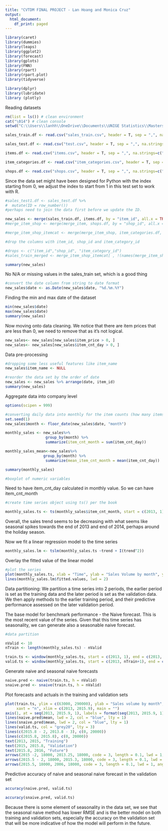 ```yaml
---
title: "CVTDM FINAL PROJECT - Lan Hoang and Monica Cruz"
output:
  html_document:
    df_print: paged
---
```



```r
library(caret)
library(dummies)
library(leaps)
library(ggplot2)
library(forecast)
library(gplots)
library(FNN)
library(rpart)
library(rpart.plot)
library(tidyverse)

library(dplyr)
library(lubridate)
library (plotly)

```
 Reading datasets

```r

rm(list = ls()) # clean environment
cat("\014") # clean console
setwd("C:\\Users\\lanhh\\OneDrive\\Documents\\UNIGE Statistics\\Masters of Biz Analytics\\Creating Value through Data Mining\\Fall 2021\\5. Final Project")
```


```r
sales_train.df <- read.csv("sales_train.csv", header = T, sep = ",", na.strings=c("")) #importing data

sales_test.df <- read.csv("test.csv", header = T, sep = ",", na.strings=c(""))
```

```r
items.df <- read.csv("items.csv", header = T, sep = ",", na.strings=c(""))

item_categories.df <- read.csv("item_categories.csv", header = T, sep = ",", na.strings=c(""))

shops.df <- read.csv("shops.csv", header = T, sep = ",", na.strings=c(""))

```

Since the data set might have been designed for Python with the index starting from 0, we adjust the index to start from 1 in this test set to work with R.

```r
#sales_test1.df <- sales_test.df %>%
#  mutate(ID = row_number())
#perhaps need to join the data first before we update the ID.
```

```r
new_sales <- merge(sales_train.df, items.df, by = "item_id", all.x = TRUE)
#merge_item_shop <- merge(merge_item, shops.df, by = "shop_id", all.x = TRUE)

#merge_item_shop_itemcat <- merge(merge_item_shop, item_categories.df, by = "item_category_id", all.x = TRUE)
```

```r
#drop the columns with item_id, shop_id and item_category_id

#drops <- c("item_id","shop_id", "item_category_id")
#sales_train_merged <- merge_item_shop_itemcat[ , !(names(merge_item_shop_itemcat) %in% drops)]
```


```r
summary(new_sales)
```
No N/A or missing values in the sales_train set, which is a good thing


```r
#convert the date column from string to date format
new_sales$date <- as.Date(new_sales$date, "%d.%m.%Y")
```


Finding the min and max date of the dataset

```r
min(new_sales$date)
max(new_sales$date)
summary(new_sales)
```
Now moving onto data cleaning. We notice that there are item prices that are less 
than 0, we need to remove that as it's not logical. 

```r
new_sales<- new_sales[new_sales$item_price > 0, ]
new_sales<- new_sales[new_sales$item_cnt_day > 0, ]

```

Data pre-processing

```r
#dropping some less useful features like item_name
new_sales$item_name <- NULL

```

```r
#reorder the data set by the order of date
new_sales <- new_sales %>% arrange(date, item_id)
summary(new_sales)
```

Aggregate data into company level

```r
options(scipen = 999)

#converting daily data into monthly for the item counts (how many items sold per month)
set.seed(1)
new_sales$month <- floor_date(new_sales$date, "month")

monthly_sales <- new_sales%>%
                  group_by(month) %>%
                  summarize(item_cnt_month = sum(item_cnt_day))

monthly_sales_mean<-new_sales%>%
                 group_by(month) %>%
                  summarize(mean_item_cnt_month = mean(item_cnt_day))

```


```r
summary(monthly_sales)
```

```r
#boxplot of numeric variables
```

Need to have item_cnt_day calculated in monthly value. So we can have item_cnt_month

```r
#create time series object using ts() per the book
```


```r
monthly_sales.ts <- ts(monthly_sales$item_cnt_month, start = c(2013, 1), end = c(2015, 10), freq = 12)

```

Overall, the sales trend seems to be decreasing with what seems like seasonal spikes
towards the end of 2013 and end of 2014, perhaps around the holiday season. 

Now we fit a linear regression model to the time series
```r
monthly_sales.lm <- tslm(monthly_sales.ts ~trend + I(trend^2))
```

Overlay the fitted value of the linear model

```r
#plot the series
plot(monthly_sales.ts, xlab = "Time", ylab = "Sales Volume by month", ylim = c(63000, 190000))
lines(monthly_sales.lm$fitted.values, lwd = 2)
```
Data partitioning: We partition a time series into 2 periods, the earlier period 
is set as the training data and the later period is set as the validation data.
We then apply methods to the earlier training period, and their predictive performance
assessed on the later validation period. 

The base model for benchmark performance - the Naive forecast. This is the most recent
value of the series. Given that this time series has seasonality, we can generate also
a seasonable naive forecast. 

```r
#data partition

nValid <- 10
nTrain <- length(monthly_sales.ts) - nValid

train.ts <- window(monthly_sales.ts, start = c(2013, 1), end = c(2013, nTrain))
valid.ts <- window(monthly_sales.ts, start = c(2013, nTrain+1), end = c(2013, nTrain + nValid))

```

Generate naive and seasonal naive forecasts
```r
naive.pred <- naive(train.ts, h = nValid)
snaive.pred <- snaive(train.ts, h = nValid)

```

Plot forecasts and actuals in the training and validation sets
```r
plot(train.ts, ylim = c(63000, 290000), ylab = "Sales volume by month", xlab = "Time", bty = "l", 
     xaxt = "n", xlim = c(2013, 2015.9), main = "")
axis(1, at = seq(2013, 2015.9, 1), labels = format(seq(2013, 2015.9, 1)))
lines(naive.pred$mean, lwd = 2, col = "blue", lty = 1)
lines(snaive.pred$mean, lwd = 2, col = "blue", lty = 1)
lines(valid.ts, col = "grey20", lty = 3)
lines(c(2015.8 - 2, 2013.8 - 3), c(0, 20000))
lines(c(2015.8, 2015.8), c(0, 20000))
text(2013, 2015, "Training")
text(2015, 2015.8, "Validation")
text(2015.8, 2016, "Future")
arrows(2015 -2, 18000, 2013.25, 18000, code = 3, length = 0.1, lwd = 1,angle = 30)
arrows(2015.5 - 2, 18000, 2015.3, 18000, code = 3, length = 0.1, lwd = 1,angle = 30)
arrows(2015.5, 18000, 2006, 18000, code = 3, length = 0.1, lwd = 1, angle = 30)

```

Predictive accuracy  of naive and seasonal naive forecast in the validation set 
```r
accuracy(naive.pred, valid.ts)

accuracy(snaive.pred, valid.ts)
```
Because there is some element of seasonality in the data set, we see that the
seasonal naive method has lower RMSE and is the better model on both training and 
validation sets, especially the accuracy on the validation set that will be more indicative
of how the model will perform in the future.

